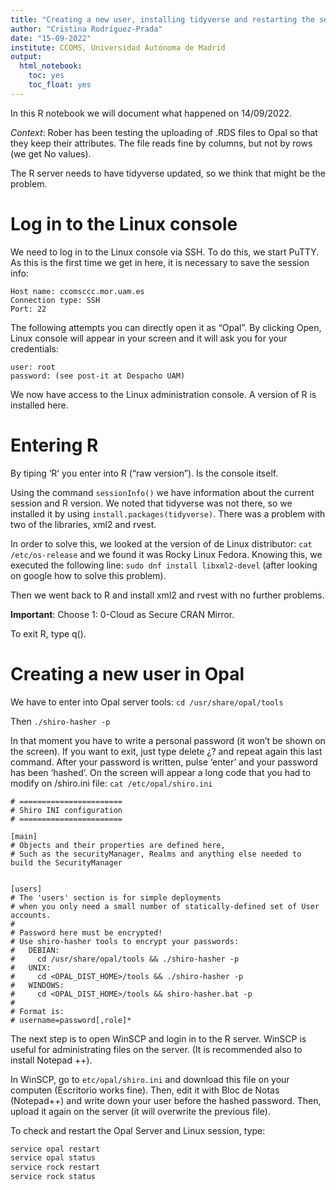 ```yaml
---
title: "Creating a new user, installing tidyverse and restarting the server"
author: "Cristina Rodríguez-Prada"
date: "15-09-2022"
institute: CCOMS, Universidad Autónoma de Madrid
output: 
  html_notebook:
    toc: yes
    toc_float: yes
---
```


In this R notebook we will document what happened on 14/09/2022.

*Context*: Rober has been testing the uploading of .RDS files to Opal so that
they keep their attributes. The file reads fine by columns, but not by rows (we
get No values).

The R server needs to have tidyverse updated, so we think that might be the
problem.

# Log in to the Linux console

We need to log in to the Linux console via SSH. To do this, we start PuTTY. As
this is the first time we get in here, it is necessary to save the session info:

```
Host name: ccomsccc.mor.uam.es
Connection type: SSH
Port: 22
```

The following attempts you can directly open it as "Opal". By clicking Open,
Linux console will appear in your screen and it will ask you for your
credentials:

```
user: root
password: (see post-it at Despacho UAM)
```

We now have access to the Linux administration console. A version of R is
installed here.

# Entering R

By tiping 'R' you enter into R ("raw version"). Is the console itself.

Using the command `sessionInfo()` we have information about the current session
and R version. We noted that tidyverse was not there, so we installed it by
using `install.packages(tidyverse)`. There was a problem with two of the
libraries, xml2 and rvest.

In order to solve this, we looked at the version of de Linux distributor:
`cat /etc/os-release` and we found it was Rocky Linux Fedora. Knowing this, we
executed the following line: `sudo dnf install libxml2-devel` (after looking on
google how to solve this problem).

Then we went back to R and install xml2 and rvest with no further problems.

**Important**: Choose 1: 0-Cloud as Secure CRAN Mirror.

To exit R, type q().

# Creating a new user in Opal

We have to enter into Opal server tools: `cd /usr/share/opal/tools`

Then `./shiro-hasher -p`

In that moment you have to write a personal password (it won't be shown on the
screen). If you want to exit, just type delete ¿? and repeat again this last
command. After your password is written, pulse 'enter' and your password has
been 'hashed'. On the screen will appear a long code that you had to modify on
/shiro.ini file: `cat /etc/opal/shiro.ini`

```
# =======================
# Shiro INI configuration
# =======================

[main]
# Objects and their properties are defined here,
# Such as the securityManager, Realms and anything else needed to build the SecurityManager


[users]
# The 'users' section is for simple deployments
# when you only need a small number of statically-defined set of User accounts.
#
# Password here must be encrypted!
# Use shiro-hasher tools to encrypt your passwords:
#   DEBIAN:
#     cd /usr/share/opal/tools && ./shiro-hasher -p
#   UNIX:
#     cd <OPAL_DIST_HOME>/tools && ./shiro-hasher -p
#   WINDOWS:
#     cd <OPAL_DIST_HOME>/tools && shiro-hasher.bat -p
#
# Format is:
# username=password[,role]*
```

The next step is to open WinSCP and login in to the R server. WinSCP is useful
for administrating files on the server. (It is recommended also to install
Notepad ++).

In WinSCP, go to `etc/opal/shiro.ini` and download this file on your computen
(Escritorio works fine). Then, edit it with Bloc de Notas (Notepad++) and write
down your user before the hashed password. Then, upload it again on the server
(it will overwrite the previous file).

To check and restart the Opal Server and Linux session, type:

```bash
service opal restart
service opal status
service rock restart
service rock status
```
